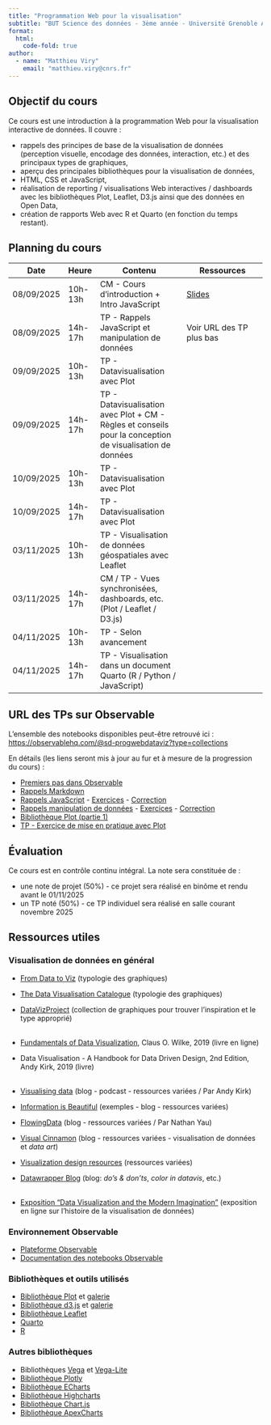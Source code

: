 ```yaml
---
title: "Programmation Web pour la visualisation"
subtitle: "BUT Science des données - 3ème année - Université Grenoble Alpes"
format:
  html:
    code-fold: true
author:
  - name: "Matthieu Viry"
    email: "matthieu.viry@cnrs.fr"
---
```


## Objectif du cours

Ce cours est une introduction à la programmation Web pour la visualisation interactive de données. Il couvre :

- rappels des principes de base de la visualisation de données (perception visuelle, encodage des données, interaction, etc.) et des principaux types de graphiques,
- aperçu des principales bibliothèques pour la visualisation de données,
- HTML, CSS et JavaScript,
- réalisation de reporting / visualisations Web interactives / dashboards avec les bibliothèques Plot, Leaflet, D3.js ainsi que des données en Open Data,
- création de rapports Web avec R et Quarto (en fonction du temps restant).


## Planning du cours

| Date       | Heure   | Contenu                                                                                                  | Ressources                                                                                                           |
|------------|---------|----------------------------------------------------------------------------------------------------------|----------------------------------------------------------------------------------------------------------------------|
| 08/09/2025 | 10h-13h | CM - Cours d'introduction + Intro JavaScript                                                             | [Slides](./CM-seance1.html)                                                                                          |
| 08/09/2025 | 14h-17h | TP - Rappels JavaScript et manipulation de données                                                       | Voir URL des TP plus bas                                                                                             |
| 09/09/2025 | 10h-13h | TP - Datavisualisation avec Plot                                                                         | |
| 09/09/2025 | 14h-17h | TP - Datavisualisation avec Plot + CM - Règles et conseils pour la conception de visualisation de données | |
| 10/09/2025 | 10h-13h | TP - Datavisualisation avec Plot                                                                         | |
| 10/09/2025 | 14h-17h | TP - Datavisualisation avec Plot                                                                         | |
| 03/11/2025 | 10h-13h | TP - Visualisation de données géospatiales avec Leaflet                                                  | |
| 03/11/2025 | 14h-17h | CM / TP - Vues synchronisées, dashboards, etc. (Plot / Leaflet / D3.js)                                  | |
| 04/11/2025 | 10h-13h | TP - Selon avancement                                                                                    | |
| 04/11/2025 | 14h-17h | TP - Visualisation dans un document Quarto (R / Python / JavaScript)                                     | |


## URL des TPs sur Observable

L'ensemble des notebooks disponibles peut-être retrouvé ici : [https://observablehq.com/@sd-progwebdataviz?type=collections](https://observablehq.com/@sd-progwebdataviz?type=collections)

En détails (les liens seront mis à jour au fur et à mesure de la progression du cours) :

- [Premiers pas dans Observable](https://observablehq.com/@sd-progwebdataviz/premiers-pas-dans-observable)
- [Rappels Markdown](https://observablehq.com/@sd-progwebdataviz/rappels-markdown)
- [Rappels JavaScript](https://observablehq.com/@sd-progwebdataviz/rappels-javascript) - [Exercices](https://observablehq.com/@sd-progwebdataviz/rappels-javascript-exercices) - [Correction](https://observablehq.com/@sd-progwebdataviz/solution-des-exercices-rappels-javascript)
- [Rappels manipulation de données](https://observablehq.com/@sd-progwebdataviz/preparation-et-transformation-de-donnees) - [Exercices](https://observablehq.com/@sd-progwebdataviz/preparation-et-transformation-de-donnees-exercices) - [Correction](https://observablehq.com/@sd-progwebdataviz/solution-preparation-et-transformation-de-donnees)
- [Bibliothèque Plot (partie 1)](https://observablehq.com/@sd-progwebdataviz/bibliotheque-plot)
- [TP - Exercice de mise en pratique avec Plot](https://observablehq.com/@sd-progwebdataviz/tp-exercice-de-mise-en-pratique-avec-plot)

<!--
 - [Correction](https://observablehq.com/@sd-progwebdataviz/solution-exercice-de-mise-en-pratique-avec-plot)
- [Bibliothèque Plot (partie 2)](https://observablehq.com/@sd-progwebdataviz/bibliotheque-plot-2-interactions)
- [TP - Prix des carburants](https://observablehq.com/@sd-progwebdataviz/tp-prix-des-carburants) - [Correction](https://observablehq.com/@sd-progwebdataviz/solutions-prix-des-carburants)
- [Exercice Deck.gl : Road accidents in Japan](https://observablehq.com/@sd-progwebdataviz/exercice-deck-gl-road-accidents-in-japan)

Pour aller plus loin :

- Faire des graphiques avec D3.js - Une introduction (lien à venir)
- Exercice - Un *scatter plot* avec D3.js (lien à venir)
-->

## Évaluation

Ce cours est en contrôle continu intégral.
La note sera constituée de :

- une note de projet (50%) - ce projet sera réalisé en binôme et rendu avant le 01/11/2025
- un TP noté (50%) - ce TP individuel sera réalisé en salle courant novembre 2025 

## Ressources utiles

### Visualisation de données en général

- [From Data to Viz](https://www.data-to-viz.com/) (typologie des graphiques)
- [The Data Visualisation Catalogue](https://datavizcatalogue.com/) (typologie des graphiques)
- [DataVizProject](https://datavizproject.com/) (collection de graphiques pour trouver l'inspiration et le type approprié)
<br><br>

- [Fundamentals of Data Visualization](https://clauswilke.com/dataviz/), Claus O. Wilke, 2019 (livre en ligne)
- Data Visualisation - A Handbook for Data Driven Design, 2nd Edition, Andy Kirk, 2019 (livre)
<br><br>

- [Visualising data](https://visualisingdata.com/) (blog - podcast - ressources variées / Par Andy Kirk)
- [Information is Beautiful](https://informationisbeautiful.net/) (exemples - blog - ressources variées)
- [FlowingData](https://flowingdata.com/) (blog - ressources variées / Par Nathan Yau)
- [Visual Cinnamon](https://www.visualcinnamon.com/) (blog - ressources variées - visualisation de données et *data art*)
- [Visualization design resources](https://www.cs.ubc.ca/group/infovis/resources.shtml) (ressources variées)
- [Datawrapper Blog](https://www.datawrapper.de/blog) (blog: *do's & don'ts*, *color in datavis*, etc.)
<br><br>

- [Exposition "Data Visualization and the Modern Imagination"](https://exhibits.stanford.edu/dataviz) (exposition en ligne sur l'histoire de la visualisation de données)

### Environnement Observable

- [Plateforme Observable](https://observablehq.com/)
- [Documentation des notebooks Observable](https://observablehq.com/documentation)

### Bibliothèques et outils utilisés

- [Bibliothèque Plot](https://observablehq.com/plot/) et [galerie](https://observablehq.com/@observablehq/plot-gallery)
- [Bibliothèque d3.js](https://d3js.org/) et [galerie](https://observablehq.com/collection/@d3/gallery)
- [Bibliothèque Leaflet](https://leafletjs.com/)
- [Quarto](https://quarto.org/)
- [R](https://www.r-project.org/)

### Autres bibliothèques

- Bibliothèques [Vega](https://vega.github.io/vega/) et [Vega-Lite](https://vega.github.io/vega-lite/)
- [Bibliothèque Plotly](https://plotly.com/javascript/)
- [Bibliothèque ECharts](https://echarts.apache.org/en/index.html)
- [Bibliothèque Highcharts](https://www.highcharts.com/)
- [Bibliothèque Chart.js](https://www.chartjs.org/)
- [Bibliothèque ApexCharts](https://apexcharts.com/)
